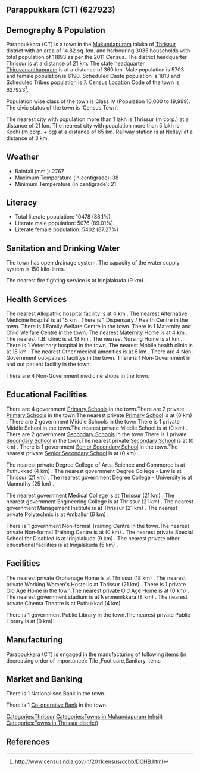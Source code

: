 {{Infobox settlement
| name=Parappukkara (CT)
| native_name=
| native_name_lang=
| other_name=
| nickname=
| settlement_type=Town
| image_skyline=
| image_alt=
| image_caption=
| pushpin_map=India Kerala
| pushpin_label_position=right
| pushpin_map_alt=
| pushpin_map_caption=Location in Kerala, India
| latd=
| latm=
| lats=
| latNS=
| longd=
| longm=
| longs=
| longEW=
| coordinates_display=inline,title
| subdivision_type=Country
| subdivision_name={{flag|India}}
| subdivision_type1=[[States and territories of India|State]]
| subdivision_name1=Kerala 
| subdivision_type2=[[List of districts of India|District]]
| subdivision_name2=Thrissur
| subdivision_type3=Tahsil
| subdivision_name3=Mukundapuram
| website=
| established_title=<!-- Established -->
| established_date=
| founder=
| named_for=
| government_type=
| governing_body=
| unit_pref=Metric
| area_footnotes=
| area_rank=
| area_total_km2=14.82
| elevation_footnotes=
| elevation_m=
| population_total=11893
| population_as_of=2011
| population_rank=
| population_density_km2=802
| population_demonym=
| population_footnotes=
| demographics_type1=Languages=
| demographics1_title1=Official=
| demographics1_info1=[[Malayalam language|Malayalam]]
| timezone1=[[Indian Standard Time|IST]]
| utc_offset1==+5:30
| postal_code_type=[[Postal Index Number|PIN]]
| postal_code=
| area_code_type=Telephone code
| area_code=
| registration_plate=
| blank1_name_sec1=Nearest city
| blank1_info_sec1=[[Thrissur (m corp.)]]
| blank2_name_sec1=[[Human sex ratio|Sex ratio]]
| blank2_info_sec1=1085
| blank3_name_sec1=Literacy
| blank3_info_sec1=88.1%
| blank1_name_sec2=[[2011 Census of India|2011 census]] code
| blank1_info_sec2=627923
| footnotes=
}}

== Parappukkara (CT) (627923) ==

== Demography & Population ==

Parappukkara (CT) is a town in the [[Mukundapuram]] taluka of [[Thrissur]] district with an area of 14.82 sq. km. and harbouring 3035 households with total population of 11893 as per the 2011 Census. The district headquarter [[Thrissur]] is at a distance of 21 km. The state headquarter [[Thiruvananthapuram]] is at a distance of 360 km. Male population is 5703 and female population is 6190. Scheduled Caste population is 1813 and Scheduled Tribes population is 7. Census Location Code of the town is 627923<ref>http://www.censusindia.gov.in/2011census/dchb/DCHB.html</ref>.

Population wise class of the town is Class IV (Population 10,000 to 19,999).
The civic status of the town is 'Census Town'.

The nearest city with population more than 1 lakh is Thrissur (m corp.) at a distance of 21 km. The nearest city with population more than 5 lakh is Kochi (m corp. + og)  at a distance of 65 km. Railway station is at Nellayi at a distance of 3 km.


== Weather ==  
* Rainfall (mm.): 2767 
* Maximum Temperature (in centigrade): 38
* Minimum Temperature (in centigrade): 21


== Literacy ==  
* Total literate population: 10478 (88.1%)
* Literate male population: 5076 (89.01%)
* Literate female population: 5402 (87.27%)


== Sanitation and Drinking Water ==  
The town has open drainage system.
The capacity of the water supply system is 150 kilo-litres.

The nearest fire fighting service is at Irinjalakuda (9 km) .


== Health Services ==
The nearest Allopathic hospital facility is at 4 km .
The nearest Alternative Medicine hospital is at 15 km .
There is 1 Dispensary / Health Centre in the town.
There is 1 Family Welfare Centre in the town.
There is 1 Maternity and Child Welfare Centre in the town.
The nearest Maternity Home is at 4 km .
The nearest T.B. clinic is at 18 km .
The nearest Nursing Home is at  km .
There is 1 Veterinary hospital in the town.
The nearest Mobile health clinic is at 18 km .
The nearest Other medical amenities is at 6 km .
There are 4 Non-Government out-patient facilitys in the town.
There is 1 Non-Government in and out patient facility in the town.

There are 4 Non-Government medicine shops in the town.


== Educational Facilities ==
There are 4 government [[Primary School]]s in the town.There are 2 private [[Primary School]]s in the town.The nearest private [[Primary School]] is at  (0 km) .
There are 2 government Middle Schools in the town.There is 1 private Middle School in the town.The nearest private Middle School is at  (0 km) .
There are 2 government [[Secondary School]]s in the town.There is 1 private [[Secondary School]] in the town.The nearest private [[Secondary School]] is at  (0 km) .
There is 1 government [[Senior Secondary School]] in the town.The nearest private [[Senior Secondary School]] is at  (0 km) .
 
 
 
 
 
The nearest private Degree College of Arts, Science and Commerce is at Puthukkad (4 km) .
The nearest government Degree College - Law is at Thrissur (21 km) .
The nearest government Degree College - University is at Mannuthy (25 km) .
 
The nearest government Medical College is at Thrissur (21 km) .
The nearest government Engineering College is at Thrissur (21 km) .
The nearest government Management Institute is at Thrissur (21 km) .
The nearest private Polytechnic is at Amballur (6 km) .
 
There is 1 government Non-formal Training Centre in the town.The nearest private Non-formal Training Centre is at  (0 km) .
The nearest private Special School for Disabled is at Irinjalakuda (9 km) .
The nearest private other educational facilities is at Irinjalakuda (5 km) .


== Facilities ==
The nearest private Orphanage Home is at Thrissur (18 km) .
The nearest private Working Women's Hostel is at Thrissur (21 km) .
There is 1 private Old Age Home in the town.The nearest private Old Age Home is at  (0 km) .
The nearest government stadium is at Nenmenikkara (8 km) .
The nearest private Cinema Theatre is at Puthukkad  (4 km) .
 
There is 1 government Public Library in the town.The nearest private Public Library is at  (0 km) .


== Manufacturing ==
Parappukkara (CT) is engaged in the manufacturing of following items (in decreasing order of importance): Tile ,Foot care,Sanitary items


== Market and Banking ==
There is 1 Nationalised Bank in the town.

There is 1 [[Co-operative Bank]] in the town.




[[Categories:Thrissur]]
[[Categories:Towns in Mukundapuram tehsil)]]
[[Categories:Towns in Thrissur district)]]


== References ==
{{Reflist}}


